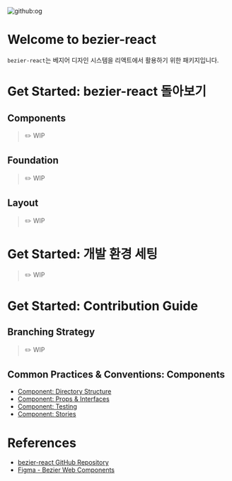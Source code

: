 
<Meta title="Intro" />

![github:og](https://repository-images.githubusercontent.com/262985799/f1eebb80-b7cf-11eb-9606-f47f99ff9ece)

# Welcome to bezier-react

`bezier-react`는 베지어 디자인 시스템을 리액트에서 활용하기 위한 패키지입니다.

# Get Started: bezier-react 돌아보기

## Components

> ✏️ WIP

## Foundation

> ✏️ WIP

## Layout

> ✏️ WIP

# Get Started: 개발 환경 세팅

> ✏️ WIP

# Get Started: Contribution Guide

## Branching Strategy

> ✏️ WIP

## Common Practices & Conventions: Components

- [Component: Directory Structure](/story/guide-component-directory-structure--page)
- [Component: Props & Interfaces](/story/guide-component-props-interfaces--page)
- [Component: Testing](/story/guide-component-testing--page)
- [Component: Stories](/story/guide-component-stories--page)

# References
- [bezier-react GitHub Repository](https://github.com/channel-io/bezier-react)
- [Figma - Bezier Web Components](https://www.figma.com/file/99k33ZxchcPKTz2tzJlZeE/Components)
